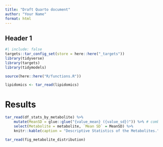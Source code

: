 ```yaml
---
title: "Draft Quarto document"
author: "Your Name"
format: html
---
```


## Header 1

```r
#| include: false
targets::tar_config_set(store = here::here("_targets"))
library(tidyverse)
library(targets)
library(tidymodels)

source(here::here("R/functions.R"))

lipidomics <- tar_read(lipidomics)
```

# Results

```r
tar_read(df_stats_by_metabolite) %>% 
    mutate(MeanSD = glue::glue("{value_mean} ({value_sd})")) %>% # combine value_mean and value_sd into a new parameter
    select(Metabolite = metabolite, `Mean SD` = MeanSD) %>% 
    knitr::kable(caption = "Descriptive Statistics of the Metabolites.") # Make table pretty


```

```r
tar_read(fig_metabolite_distribution)
```
